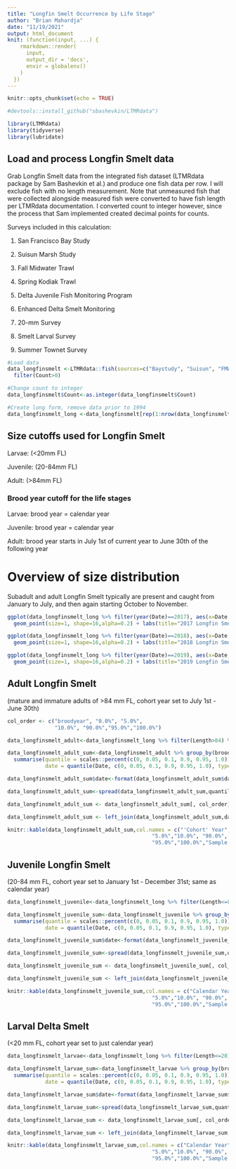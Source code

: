 ```yaml
---
title: "Longfin Smelt Occurrence by Life Stage"
author: "Brian Mahardja"
date: "11/19/2021"
output: html_document
knit: (function(input, ...) {
    rmarkdown::render(
      input,
      output_dir = 'docs',
      envir = globalenv()
    )
  })
---
```


```r
knitr::opts_chunk$set(echo = TRUE)
```

```r
#devtools::install_github("sbashevkin/LTMRdata")

library(LTMRdata)
library(tidyverse)
library(lubridate)
```


## Load and process Longfin Smelt data

Grab Longfin Smelt data from the integrated fish dataset (LTMRdata package by Sam Bashevkin et al.) and produce one fish data per row. I will exclude fish with no length measurement. Note that unmeasured fish that were collected alongside measured fish were converted to have fish length per LTMRdata documentation. I converted count to integer however, since the process that Sam implemented created decimal points for counts.

Surveys included in this calculation:

1. San Francisco Bay Study

2. Suisun Marsh Study

3. Fall Midwater Trawl

4. Spring Kodiak Trawl

5. Delta Juvenile Fish Monitoring Program

6. Enhanced Delta Smelt Monitoring

7. 20-mm Survey

8. Smelt Larval Survey

9. Summer Townet Survey

```r

#Load data
data_longfinsmelt <-LTMRdata::fish(sources=c("Baystudy", "Suisun", "FMWT", "SKT", "DJFMP", "EDSM", "TMM", "SLS","STN"),species="Spirinchus thaleichthys", size_cutoff=NULL,remove_unknown_lengths=TRUE) %>%
  filter(Count>0)

#Change count to integer
data_longfinsmelt$Count<-as.integer(data_longfinsmelt$Count)

#Create long form, remove data prior to 1994
data_longfinsmelt_long <-data_longfinsmelt[rep(1:nrow(data_longfinsmelt), data_longfinsmelt$Count),] %>% mutate(Count=1) %>% filter(year(Date)>=1994)

```


## Size cutoffs used for Longfin Smelt

Larvae: (<20mm FL)

Juvenile: (20-84mm FL)

Adult: (>84mm FL)

### Brood year cutoff for the life stages

Larvae: brood year = calendar year

Juvenile: brood year = calendar year

Adult: brood year starts in July 1st of current year to June 30th of the following year

# Overview of size distribution

Subadult and adult Longfin Smelt typically are present and caught from January to July, and then again starting October to November.

```r

ggplot(data_longfinsmelt_long %>% filter(year(Date)==2017), aes(x=Date, y=Length)) + theme_bw() +
  geom_point(size=1, shape=16,alpha=0.2) + labs(title="2017 Longfin Smelt FL Distribution",x="Date")

ggplot(data_longfinsmelt_long %>% filter(year(Date)==2018), aes(x=Date, y=Length)) + theme_bw() +
  geom_point(size=1, shape=16,alpha=0.2) + labs(title="2018 Longfin Smelt FL Distribution",x="Date")

ggplot(data_longfinsmelt_long %>% filter(year(Date)==2019), aes(x=Date, y=Length)) + theme_bw() +
  geom_point(size=1, shape=16,alpha=0.2) + labs(title="2019 Longfin Smelt FL Distribution",x="Date")


```

## Adult Longfin Smelt 

(mature and immature adults of >84 mm FL, cohort year set to July 1st - June 30th)


```r

col_order <- c("broodyear", "0.0%", "5.0%",
               "10.0%", "90.0%","95.0%","100.0%")

data_longfinsmelt_adult<-data_longfinsmelt_long %>% filter(Length>84) %>% mutate(broodyear=ifelse(month(Date)>=7,year(Date),year(Date)-1))

data_longfinsmelt_adult_sum<-data_longfinsmelt_adult %>% group_by(broodyear) %>%  
  summarise(quantile = scales::percent(c(0, 0.05, 0.1, 0.9, 0.95, 1.0)),
            date = quantile(Date, c(0, 0.05, 0.1, 0.9, 0.95, 1.0), type=1)) 

data_longfinsmelt_adult_sum$date<-format(data_longfinsmelt_adult_sum$date, format="%B %d %Y")

data_longfinsmelt_adult_sum<-spread(data_longfinsmelt_adult_sum,quantile,date)

data_longfinsmelt_adult_sum <- data_longfinsmelt_adult_sum[, col_order]

data_longfinsmelt_adult_sum <- left_join(data_longfinsmelt_adult_sum,data_longfinsmelt_adult %>% group_by(broodyear) %>% summarise(sample_size=sum(Count))) %>% filter(broodyear>=1994&broodyear<2021)

knitr::kable(data_longfinsmelt_adult_sum,col.names = c("'Cohort' Year","0.0%",
                                              "5.0%","10.0%", "90.0%",
                                              "95.0%","100.0%","Sample size"))

```

## Juvenile Longfin Smelt 

(20-84 mm FL, cohort year set to January 1st - December 31st; same as calendar year)


```r

data_longfinsmelt_juvenile<-data_longfinsmelt_long %>% filter(Length<=84&Length>=20) %>% mutate(broodyear=year(Date))

data_longfinsmelt_juvenile_sum<-data_longfinsmelt_juvenile %>% group_by(broodyear) %>%  
  summarise(quantile = scales::percent(c(0, 0.05, 0.1, 0.9, 0.95, 1.0)),
            date = quantile(Date, c(0, 0.05, 0.1, 0.9, 0.95, 1.0), type=1)) 

data_longfinsmelt_juvenile_sum$date<-format(data_longfinsmelt_juvenile_sum$date, format="%B %d %Y")

data_longfinsmelt_juvenile_sum<-spread(data_longfinsmelt_juvenile_sum,quantile,date)

data_longfinsmelt_juvenile_sum <- data_longfinsmelt_juvenile_sum[, col_order]

data_longfinsmelt_juvenile_sum <- left_join(data_longfinsmelt_juvenile_sum,data_longfinsmelt_juvenile %>% group_by(broodyear) %>% summarise(sample_size=sum(Count)))%>% filter(broodyear>=1994)

knitr::kable(data_longfinsmelt_juvenile_sum,col.names = c("Calendar Year","0.0%",
                                              "5.0%","10.0%", "90.0%",
                                              "95.0%","100.0%","Sample size"))

```


## Larval Delta Smelt 

(<20 mm FL, cohort year set to just calendar year)

```r

data_longfinsmelt_larvae<-data_longfinsmelt_long %>% filter(Length<=20) %>% mutate(broodyear=year(Date))

data_longfinsmelt_larvae_sum<-data_longfinsmelt_larvae %>% group_by(broodyear) %>%  
  summarise(quantile = scales::percent(c(0, 0.05, 0.1, 0.9, 0.95, 1.0)),
            date = quantile(Date, c(0, 0.05, 0.1, 0.9, 0.95, 1.0), type=1)) 

data_longfinsmelt_larvae_sum$date<-format(data_longfinsmelt_larvae_sum$date, format="%B %d %Y")

data_longfinsmelt_larvae_sum<-spread(data_longfinsmelt_larvae_sum,quantile,date)

data_longfinsmelt_larvae_sum <- data_longfinsmelt_larvae_sum[, col_order]

data_longfinsmelt_larvae_sum <- left_join(data_longfinsmelt_larvae_sum,data_longfinsmelt_larvae %>% group_by(broodyear) %>% summarise(sample_size=sum(Count)))

knitr::kable(data_longfinsmelt_larvae_sum,col.names = c("Calendar Year","0.0%",
                                              "5.0%","10.0%", "90.0%",
                                              "95.0%","100.0%","Sample size"))

```

